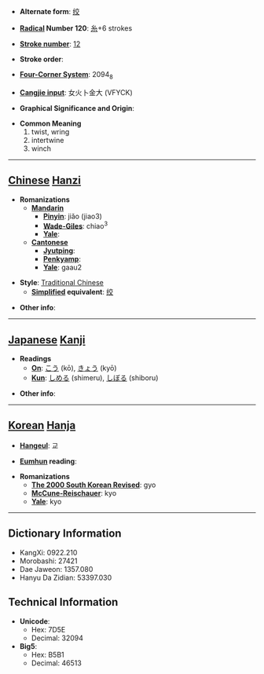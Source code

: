 * '''Alternate form''': [[绞]]

* '''[[Wiktionary:Chinese radical index| Radical]] Number 120''': [[Wiktionary:Chinese radical index 糸|糸]]+6 strokes

* '''[[Wiktionary:Chinese total strokes index|Stroke number]]''': [[Wiktionary:Chinese total strokes index 12|12]]

* '''Stroke order''': 

* '''[[Wiktionary:Chinese four corner index|Four-Corner System]]''': 2094<sub>8</sub>

* '''[[Wiktionary:Chinese Cangjie index|Cangjie input]]''': 女火卜金大 (VFYCK)

* '''Graphical Significance and Origin''': 

* '''Common Meaning'''
*#twist, wring
*# intertwine
*# winch


----

== [[Chinese]] [[Hanzi]] ==

* '''Romanizations'''
** '''[[Mandarin]]'''
*** '''[[Pinyin]]''': jiǎo (jiao3)
*** '''[[Wade-Giles]]''': chiao<sup>3</sup>
*** '''[[Yale]]''': 
** '''[[Cantonese]]'''
*** '''[[Jyutping]]''':
*** '''[[Penkyamp]]''': 
*** '''[[Yale]]''': gaau2

* '''Style''': [[Traditional Chinese]] 
** '''[[Simplified Chinese|Simplified]] equivalent''': [[绞]]

* '''Other info''': 

----

== [[Japanese]] [[Kanji]] ==

* '''Readings'''
** '''[[On]]''': [[こう]] (kō), [[きょう]] (kyō)
** '''[[Kun]]''': [[しめる]] (shimeru), [[しぼる]] (shiboru)

* '''Other info''':  

----

== [[Korean]] [[Hanja]] ==

* '''[[Hangeul]]''': 교

* '''[[Eumhun]] reading''': 

* '''Romanizations'''
** '''[[The 2000 South Korean Revised Romanization|The 2000 South Korean Revised]]''': gyo
** '''[[McCune-Reischauer]]''': kyo
** '''[[Yale]]''': kyo

----

== Dictionary Information ==

* KangXi: 0922.210
* Morobashi: 27421
* Dae Jaweon: 1357.080
* Hanyu Da Zidian: 53397.030

== Technical Information ==

* '''Unicode''':
** Hex: 7D5E
** Decimal: 32094
* '''Big5''':
** Hex: B5B1
** Decimal: 46513